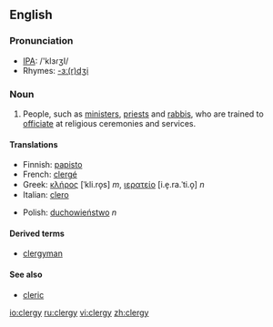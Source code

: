 ==English==
===Pronunciation===
*[[w:IPA|IPA]]: /'klɜɾʒI/
*Rhymes: [[Rhymes:English:-ɜː(r)dʒi|-ɜː(r)dʒi]]

===Noun===
{{en-noun-reg-y|clerg|y}}

# People, such as [[minister]]s, [[priest]]s and [[rabbi]]s, who are trained to [[officiate]] at religious ceremonies and services.

====Translations====
{{top}}
*Finnish: [[papisto]]
*French: [[clergé]]
*Greek: [[κλήρος]] [ˈkli.ro̞s] ''m'', [[ιερατείο]] [i.e̞.ra.ˈti.o̞] ''n''
*Italian: [[clero]] {{m}}
{{mid}}
*Polish: [[duchowieństwo]] ''n''
{{bottom}}

====Derived terms====
* [[clergyman]]

====See also====
*[[cleric]]

[[io:clergy]]
[[ru:clergy]]
[[vi:clergy]]
[[zh:clergy]]